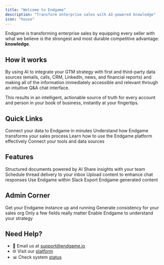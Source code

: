 ```yaml
---
title: "Welcome to Endgame"
description: "Transform enterprise sales with AI-powered knowledge"
icon: "house"
---
```


Endgame is transforming enterprise sales by equipping every seller with what we believe is the strongest and most durable competitive advantage: **knowledge**.

## How it works

By using AI to integrate your GTM strategy with first and third-party data sources (emails, calls, CRM, LinkedIn, news, and financial reports) and making all of the information immediately accessible and relevant through an intuitive Q&A chat interface.

This results in an intelligent, actionable source of truth for every account and person in your book of business, instantly at your fingertips.

## Quick Links

<CardGroup cols={2}>
  <Card title="Initial Connection to Endgame" icon="plug" href="/integrations/initial-connection-to-endgame">
    Connect your data to Endgame in minutes
  </Card>
  <Card title="Core Concepts" icon="lightbulb" href="/core-concepts">
    Understand how Endgame transforms your sales process
  </Card>
  <Card title="Ask Anything" icon="message-circle-question-mark" href="/endgame-chat-101">
    Learn how to use the Endgame platform effectively
  </Card>
  <Card title="Integrations" icon="blocks" href="/integrations/salesforce">
    Connect your tools and data sources
  </Card>
</CardGroup>

## Features

<CardGroup cols={2}>
  <Card title="Templates" icon="message-square-plus" href="/features/templates">
    Structured documents powered by AI
  </Card>
  <Card title="Publishing & Artifacts" icon="file-output" href="/features/publishing-artifacts">
    Share insights with your team
  </Card>
  <Card title="Tasks" icon="calendar-clock" href="/features/tasks">
    Schedule thread delivery to your inbox
  </Card>
   <Card title="Knowledge File Upload" icon="cloud-upload" href="/features/file-upload">
   Upload content to enhance chat responses
  </Card>
   <Card title="Endgame Slack Integration" icon="slack" href="/features/slack">
   Use Endgame within Slack
  </Card>
   <Card title="Export Content" icon="share" href="/features/export-thread-content">
    Export Endgame generated content
  </Card>
</CardGroup>

## Admin Corner

<CardGroup cols={2}>
  <Card title="Getting Started" icon="rocket" href="/admin-getting-started">
    Get your Endgame instance up and running
  </Card>
  <Card title="Templates For Your Team" icon="book-copy" href="/templates/templates-101">
    Generate consistency for your sales org
  </Card>
  <Card title="Salesforce Essentials" icon="salesforce" href="/integrations/salesforce-essentials-for-admins">
    Only a few fields really matter
  </Card>
  <Card title="Knoweldge is Power" icon="brain" href="/knowledge/knowledge-basics-for-admins">
    Enable Endgame to understand your strategy
  </Card>
</CardGroup>

## Need Help?

- 📧 Email us at [support@endgame.io](mailto:support@endgame.io)
- 🌐 Visit our [platform](https://app.endgame.io/)
- 📊 Check system [status](https://status.endgame.io)